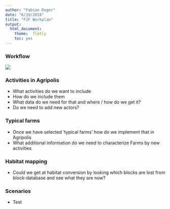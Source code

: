 ```yaml
---
author: "Fabian Roger"
date: "6/19/2018"
title: "F2F Workplan"
output:
  html_document:
    theme:  flatly
    toc: yes
---
```


### Workflow

![](Internal_F2F_meeting_04_20-figure/F2F_workflow.jpeg)


### Activities in Agripolis

+ What activities do we want to include
+ How do we include them
+ What data do we need for that and where / how do we get it? 
+ Do we need to add new actors?

### Typical farms

+ Once we have selected 'typical farms' how do we implement that in Agripolis
+ What additional information do we need to characterize Farms by new activities

### Habitat mapping

+ Could we get at habitat conversion by looking which blocks are lost from block-database and see what they are now?

### Scenarios

+ Test